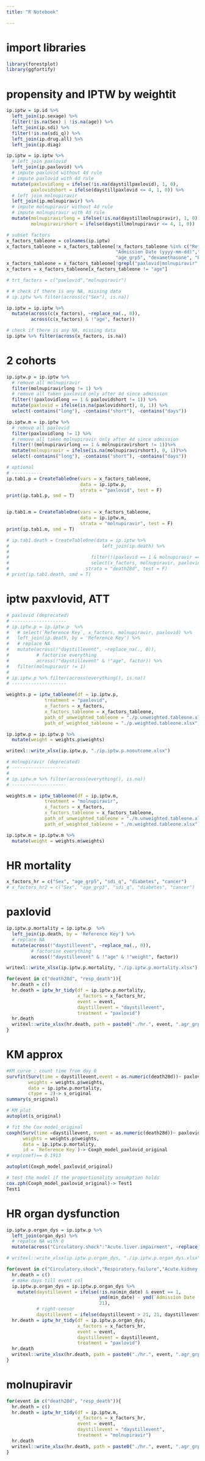 ```yaml
---
title: "R Notebook"

---
```


# import libraries

```r
library(forestplot)
library(ggfortify)
```

# propensity and IPTW by weightit

```r
ip.iptw = ip.id %>%
  left_join(ip.sexage) %>%
  filter(!is.na(Sex) | !is.na(age)) %>%
  left_join(ip.sdi) %>%
  filter(!is.na(sdi_q)) %>%
  left_join(ip.drug.all) %>%
  left_join(ip.diag)

ip.iptw = ip.iptw %>% 
  # left join paxlovid
  left_join(ip.paxlovid) %>% 
  # impute paxlovid without 4d rule
  # impute paxlovid with 4d rule
  mutate(paxlovidlong = ifelse(!is.na(daystillpaxlovid), 1, 0),
         paxlovidshort = ifelse(daystillpaxlovid <= 4, 1, 0)) %>%
  # left join molnupiravir
  left_join(ip.molnupiravir) %>%
  # impute molnupiravir without 4d rule
  # impute molnupiravir with 4d rule
  mutate(molnupiravirlong = ifelse(!is.na(daystillmolnupiravir), 1, 0),
         molnupiravirshort = ifelse(daystillmolnupiravir <= 4, 1, 0)) 

# subset factors
x_factors_tableone = colnames(ip.iptw)
x_factors_tableone = x_factors_tableone[!x_factors_tableone %in% c("Reference Key","HN Number",
                                        "Admission Date (yyyy-mm-dd)","Discharge Date (yyyy-mm-dd)",
                                        "age_grp5", "dexamethasone", "baricitinib", "parkinsons", "district")]
x_factors_tableone = x_factors_tableone[!grepl("paxlovid|molnupiravir", x_factors_tableone)]
x_factors = x_factors_tableone[x_factors_tableone != "age"]

# trt_factors = c("paxlovid","molnupiravir")

# # check if there is any NA, missing data
# ip.iptw %>% filter(across(c("Sex"), is.na))

ip.iptw = ip.iptw %>%
  mutate(across(c(x_factors), ~replace_na(., 0)),
         across(c(x_factors) & !"age", factor)) 

# check if there is any NA, missing data
ip.iptw %>% filter(across(x_factors, is.na))
```

# 2 cohorts

```r
ip.iptw.p = ip.iptw %>%
  # remove all molnupiravir
  filter(molnupiravirlong != 1) %>%
  # remove all taken paxlovid only after 4d since admission
  filter(!(paxlovidlong == 1 & paxlovidshort != 1)) %>%
  mutate(paxlovid = ifelse(is.na(paxlovidshort), 0, 1)) %>%
  select(-contains("long"), -contains("short"), -contains("days"))

ip.iptw.m = ip.iptw %>%
  # remove all paxlovid
  filter(paxlovidlong != 1) %>%
  # remove all taken molnupiravir only after 4d since admission
  filter(!(molnupiravirlong == 1 & molnupiravirshort != 1))%>%
  mutate(molnupiravir = ifelse(is.na(molnupiravirshort), 0, 1))%>%
  select(-contains("long"), -contains("short"), -contains("days"))

# optional
# -----------
ip.tab1.p = CreateTableOne(vars = x_factors_tableone,
                           data = ip.iptw.p, 
                           strata = "paxlovid", test = F)
print(ip.tab1.p, smd = T)


ip.tab1.m = CreateTableOne(vars = x_factors_tableone,
                           data = ip.iptw.m, 
                           strata = "molnupiravir", test = F)
print(ip.tab1.m, smd = T)

# ip.tab1.death = CreateTableOne(data = ip.iptw %>%
#                                  left_join(ip.death) %>%
#                                  
#                              filter(!(paxlovid == 1 & molnupiravir == 1)) %>%
#                              select(x_factors, molnupiravir, paxlovid, death28d), 
#                            strata = "death28d", test = F)
# print(ip.tab1.death, smd = T)

```

# iptw paxvlovid, ATT

```r
# paxlovid (deprecated)
# --------------------
# ip.iptw.p = ip.iptw.p  %>%
#   # select(`Reference Key`, x_factors, molnupiravir, paxlovid) %>%
#   left_join(ip.death, by = 'Reference Key') %>%
#   # replace NA
#   mutate(across(!"daystillevent", ~replace_na(., 0)),
#          # factorise everything
#          across(!"daystillevent" & !"age", factor)) %>%
#   filter(molnupiravir != 1)
# 
# ip.iptw.p %>% filter(across(everything(), is.na))
# --------------------

weights.p = iptw_tableone(df = ip.iptw.p, 
              treatment = "paxlovid",
              x_factors = x_factors,
              x_factors_tableone = x_factors_tableone,
              path_of_unweighted_tableone = "./p.unweighted.tableone.xlsx",
              path_of_weighted_tableone = "./p.weighted.tableone.xlsx")

ip.iptw.p = ip.iptw.p %>%
  mutate(weight = weights.p$weights)

writexl::write_xlsx(ip.iptw.p, "./ip.iptw.p.nooutcome.xlsx")
```


```r
# molnupiravir (deprecated)
# --------------------
# 
# ip.iptw.m %>% filter(across(everything(), is.na))
# --------------------

weights.m = iptw_tableone(df = ip.iptw.m, 
              treatment = "molnupiravir",
              x_factors = x_factors,
              x_factors_tableone = x_factors_tableone,
              path_of_unweighted_tableone = "./m.unweighted.tableone.xlsx",
              path_of_weighted_tableone = "./m.weighted.tableone.xlsx")

ip.iptw.m = ip.iptw.m %>%
  mutate(weight = weights.m$weights)
```

# HR mortality


```r
x_factors_hr = c("Sex", "age_grp5", "sdi_q", "diabetes", "cancer")
# x_factors_hr2 = c("Sex", "age_grp3", "sdi_q", "diabetes", "cancer")
```

# paxlovid

```r
ip.iptw.p.mortality = ip.iptw.p  %>%
  left_join(ip.death, by = 'Reference Key') %>%
  # replace NA
  mutate(across(!"daystillevent", ~replace_na(., 0)),
         # factorise everything
         across(!"daystillevent" & !"age" & !"weight", factor))

writexl::write_xlsx(ip.iptw.p.mortality, "./ip.iptw.p.mortality.xlsx")

for(event in c("death28d", "resp_death")){
  hr.death = c()
  hr.death = iptw_hr_tidy(df = ip.iptw.p.mortality,
                          x_factors = x_factors_hr,
                          event = event,
                          daystillevent = "daystillevent",
                          treatment = "paxlovid")
  hr.death
  writexl::write_xlsx(hr.death, path = paste0("./hr.", event, ".agr_grp5.p.xlsx"))
}
```

# KM approx

```r
#KM curve : count time from day 0 
survfit(Surv(time = daystillevent,event = as.numeric(death28d))~ paxlovid,  
        weights = weights.p$weights, 
        data = ip.iptw.p.mortality, 
        ctype = 2)-> s_original
summary(s_original)

# KM plot
autoplot(s_original)

# fit the Cox model_original 
coxph(Surv(time =daystillevent, event = as.numeric(death28d))~ paxlovid , 
      weights = weights.p$weights, 
      data = ip.iptw.p.mortality, 
      id = `Reference Key`)-> Coxph_model_paxlovid_original
# exp(coef)== 0.1913

autoplot(Coxph_model_paxlovid_original)

# test the model if the proportionality assumption holds
cox.zph(Coxph_model_paxlovid_original)-> Test1
Test1
```

# HR organ dysfunction

```r
ip.iptw.p.organ_dys = ip.iptw.p %>%
  left_join(organ_dys) %>%
  # repalce NA with 0 
  mutate(across("Circulatory.shock":"Acute.liver.impairment", ~replace_na(., 0)))

# writexl::write_xlsx(ip.iptw.p.organ_dys, "./ip.iptw.p.organ_dys.xlsx")

for(event in c("Circulatory.shock","Respiratory.failure","Acute.kidney.injury","Coagulopathy","Acute.liver.impairment")){
  hr.death = c()
  # make days till event col
  ip.iptw.p.organ_dys = ip.iptw.p.organ_dys %>% 
    mutate(daystillevent = ifelse(!is.na(min_date) & event == 1, 
                                  ymd(min_date) - ymd(`Admission Date (yyyy-mm-dd)`),
                                  21),
           # right-censor
           daystillevent = ifelse(daystillevent > 21, 21, daystillevent))
  hr.death = iptw_hr_tidy(df = ip.iptw.p.organ_dys,
                          x_factors = x_factors_hr,
                          event = event,
                          daystillevent = daystillevent,
                          treatment = "paxlovid")
  hr.death
  writexl::write_xlsx(hr.death, path = paste0("./hr.", event, ".agr_grp5.p.xlsx"))
}
```


# molnupiravir

```r
for(event in c("death28d", "resp_death")){
  hr.death = c()
  hr.death = iptw_hr_tidy(df = ip.iptw.m,
                          x_factors = x_factors_hr,
                          event = event,
                          daystillevent = "daystillevent",
                          treatment = "molnupiravir")
  hr.death
  writexl::write_xlsx(hr.death, path = paste0("./hr.", event, ".agr_grp3.m.xlsx"))
}
```



